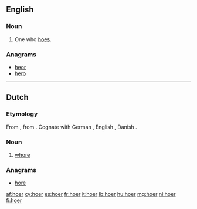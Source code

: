 ==English==

===Noun===
{{en-noun}}

# One who [[hoe]]s.

===Anagrams===
* [[heor#English|heor]]
* [[hero#English|hero]]

----

==Dutch==

===Etymology===
From {{etyl|odt|nl}} {{recons|huora|lang=odt}}, from {{etyl|gem-pro|nl}} {{recons|hōrōn|lang=gem-pro}}. Cognate with German {{term|Hure|lang=de}}, English {{term|whore|lang=en}}, Danish {{term|hore|lang=da}}.

===Noun===
{{nl-noun|f|hoeren|hoertje}}

# {{derogatory|lang=nl}} [[whore]]

===Anagrams===
* [[hore#Dutch|hore]]

[[af:hoer]]
[[cy:hoer]]
[[es:hoer]]
[[fr:hoer]]
[[it:hoer]]
[[lb:hoer]]
[[hu:hoer]]
[[mg:hoer]]
[[nl:hoer]]
[[fi:hoer]]
